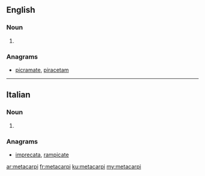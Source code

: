 ==English==

===Noun===
{{head|en|plural}}

# {{plural of|metacarpus|lang=en}}

===Anagrams===
* [[picramate#English|picramate]], [[piracetam#English|piracetam]]
----
==Italian==

===Noun===
{{head|it|plural}} {{g|m}}

# {{plural of|metacarpo|lang=it}}

===Anagrams===
* [[imprecata#Italian|imprecata]], [[rampicate#Italian|rampicate]]

[[ar:metacarpi]]
[[fr:metacarpi]]
[[ku:metacarpi]]
[[my:metacarpi]]